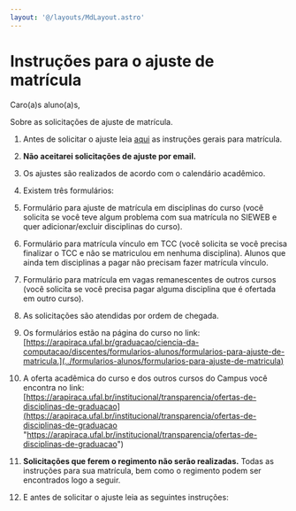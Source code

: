 ```yaml
---
layout: '@/layouts/MdLayout.astro'
---
```






Instruções para o ajuste de matrícula
=====================================








Caro(a)s aluno(a)s, 


Sobre as solicitações de ajuste de matrícula. **​**


1. Antes de solicitar o ajuste leia [aqui](copy_of_instrucoes-para-sua-matricula) as instruções gerais para matrícula.
2. **Não aceitarei solicitações de ajuste por email.**
3. Os ajustes são realizados de acordo com o calendário acadêmico.
4. Existem três formulários:
1. Formulário para ajuste de matrícula em disciplinas do curso (você solicita se você teve algum problema com sua matrícula no SIEWEB​ e quer adicionar/excluir disciplinas do curso​).
2. Formulário para matrícula vínculo em TCC (você solicita se você precisa finalizar o TCC e não se matriculou em nenhuma disciplina). ​Alunos que ainda tem disciplinas a pagar não precisam fazer matrícula vínculo.​
3. Formulário para matrícula em vagas remanescentes de outros cursos (você solicita se você precisa pagar alguma disciplina que é ofertada em outro curso).

6. As solicitações são atendidas por ordem de chegada.
7. Os formulários estão na página do curso no link: [https://arapiraca.ufal.br/graduacao/ciencia-da-computacao/discentes/formularios-alunos/formularios-para-ajuste-de-matricula.](../formularios-alunos/formularios-para-ajuste-de-matricula)
8. A oferta acadêmica do curso e dos outros cursos do Campus você encontra no link: [https://arapiraca.ufal.br/institucional/transparencia/ofertas-de-disciplinas-de-graduacao](https://arapiraca.ufal.br/institucional/transparencia/ofertas-de-disciplinas-de-graduacao "https://arapiraca.ufal.br/institucional/transparencia/ofertas-de-disciplinas-de-graduacao")
9. **Solicitações que ferem o regimento não serão realizadas.** Todas as instruções para sua matrícula, bem como o regimento podem ser encontrados logo a seguir.
10. E antes de solicitar o ajuste leia as seguintes instruções:


  










